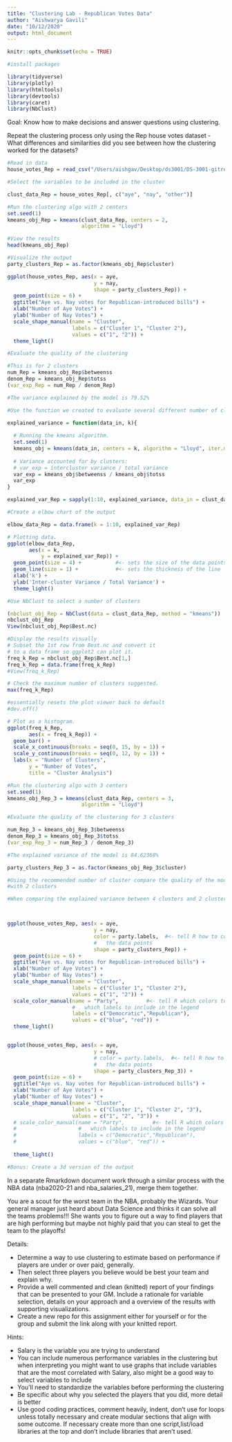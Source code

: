 ```yaml
---
title: "Clustering Lab - Republican Votes Data"
author: "Aishwarya Gavili"
date: "10/12/2020"
output: html_document
---
```


```r
knitr::opts_chunk$set(echo = TRUE)
```

```r
#install packages 

library(tidyverse)
library(plotly)
library(htmltools)
library(devtools)
library(caret)
library(NbClust)

```
Goal: Know how to make decisions and answer questions using clustering. 

Repeat the clustering process only using the Rep house votes dataset
- What differences and similarities did you see between how the clustering 
worked for the datasets?

```r
#Read in data 
house_votes_Rep = read_csv("/Users/aishgav/Desktop/ds3001/DS-3001-gitrepo/data/house_votes_Rep.csv")
```

```r
#Select the variables to be included in the cluster 

clust_data_Rep = house_votes_Rep[, c("aye", "nay", "other")] 

```

```r
#Run the clustering algo with 2 centers
set.seed(1)
kmeans_obj_Rep = kmeans(clust_data_Rep, centers = 2, 
                        algorithm = "Lloyd") 
```

```r
#View the results
head(kmeans_obj_Rep)

```

```r
#Visualize the output
party_clusters_Rep = as.factor(kmeans_obj_Rep$cluster)

ggplot(house_votes_Rep, aes(x = aye, 
                            y = nay,
                            shape = party_clusters_Rep)) + 
  geom_point(size = 6) +
  ggtitle("Aye vs. Nay votes for Republican-introduced bills") +
  xlab("Number of Aye Votes") +
  ylab("Number of Nay Votes") +
  scale_shape_manual(name = "Cluster", 
                     labels = c("Cluster 1", "Cluster 2"),
                     values = c("1", "2")) +
  theme_light()
```

```r
#Evaluate the quality of the clustering 

#This is for 2 clusters
num_Rep = kmeans_obj_Rep$betweenss
denom_Rep = kmeans_obj_Rep$totss
(var_exp_Rep = num_Rep / denom_Rep)

#The variance explained by the model is 79.52%

```

```r
#Use the function we created to evaluate several different number of clusters

explained_variance = function(data_in, k){
  
  # Running the kmeans algorithm.
  set.seed(1)
  kmeans_obj = kmeans(data_in, centers = k, algorithm = "Lloyd", iter.max = 30)
  
  # Variance accounted for by clusters:
  # var_exp = intercluster variance / total variance
  var_exp = kmeans_obj$betweenss / kmeans_obj$totss
  var_exp  
}

explained_var_Rep = sapply(1:10, explained_variance, data_in = clust_data_Rep)

```

```r
#Create a elbow chart of the output 

elbow_data_Rep = data.frame(k = 1:10, explained_var_Rep)

# Plotting data.
ggplot(elbow_data_Rep, 
       aes(x = k,  
           y = explained_var_Rep)) + 
  geom_point(size = 4) +           #<- sets the size of the data points
  geom_line(size = 1) +            #<- sets the thickness of the line
  xlab('k') + 
  ylab('Inter-cluster Variance / Total Variance') + 
  theme_light()


```

```r
#Use NbClust to select a number of clusters

(nbclust_obj_Rep = NbClust(data = clust_data_Rep, method = "kmeans"))
nbclust_obj_Rep
View(nbclust_obj_Rep$Best.nc)

```

```r
#Display the results visually 
# Subset the 1st row from Best.nc and convert it 
# to a data frame so ggplot2 can plot it.
freq_k_Rep = nbclust_obj_Rep$Best.nc[1,]
freq_k_Rep = data.frame(freq_k_Rep)
#View(freq_k_Rep)

# Check the maximum number of clusters suggested.
max(freq_k_Rep)

#essentially resets the plot viewer back to default
#dev.off()

# Plot as a histogram.
ggplot(freq_k_Rep,
       aes(x = freq_k_Rep)) +
  geom_bar() +
  scale_x_continuous(breaks = seq(0, 15, by = 1)) +
  scale_y_continuous(breaks = seq(0, 12, by = 1)) +
  labs(x = "Number of Clusters",
       y = "Number of Votes",
       title = "Cluster Analysis")
```
```r
#Run the clustering algo with 3 centers
set.seed(1)
kmeans_obj_Rep_3 = kmeans(clust_data_Rep, centers = 3, 
                        algorithm = "Lloyd") 

```

```r
#Evaluate the quality of the clustering for 3 clusters

num_Rep_3 = kmeans_obj_Rep_3$betweenss
denom_Rep_3 = kmeans_obj_Rep_3$totss
(var_exp_Rep_3 = num_Rep_3 / denom_Rep_3)

#The explained variance of the model is 84.62368%
```
```r
party_clusters_Rep_3 = as.factor(kmeans_obj_Rep_3$cluster)
```

```r
#Using the recommended number of cluster compare the quality of the model 
#with 2 clusters 

#When comparing the explained variance between 4 clusters and 2 clusters, 4 clusters had a higher explained variance (79.52% vs 84.62368%). This is also seen in the elbow plot as the explained variance increases as the number of clusters increase, meaning the inter cluster variance or differences decrease as we increase the number of clusters. Graphically, as seen below, increasing the cluster number to 3 helped with dealing with outliers that originally belonged to cluster 2 that identified as both Democratic and Republican.  More specifically, these outliers made up the third cluster.  In the context of this data set, this cluster could represent votes from an independent party. 



ggplot(house_votes_Rep, aes(x = aye, 
                            y = nay,
                            color = party.labels,  #<- tell R how to color 
                            #   the data points
                            shape = party_clusters_Rep)) + 
  geom_point(size = 6) +
  ggtitle("Aye vs. Nay votes for Republican-introduced bills") +
  xlab("Number of Aye Votes") +
  ylab("Number of Nay Votes") +
  scale_shape_manual(name = "Cluster", 
                     labels = c("Cluster 1", "Cluster 2"),
                     values = c("1", "2")) +
  scale_color_manual(name = "Party",         #<- tell R which colors to use and
                     #   which labels to include in the legend
                     labels = c("Democratic","Republican"),
                     values = c("blue", "red")) +
  theme_light()


ggplot(house_votes_Rep, aes(x = aye, 
                            y = nay,
                            # color = party.labels,  #<- tell R how to color 
                            #   the data points
                            shape = party_clusters_Rep_3)) + 
  geom_point(size = 6) +
  ggtitle("Aye vs. Nay votes for Republican-introduced bills") +
  xlab("Number of Aye Votes") +
  ylab("Number of Nay Votes") +
  scale_shape_manual(name = "Cluster", 
                     labels = c("Cluster 1", "Cluster 2", "3"),
                     values = c("1", "2", "3")) +
  # scale_color_manual(name = "Party",         #<- tell R which colors to use and
  #                    #   which labels to include in the legend
  #                    labels = c("Democratic","Republican"),
  #                    values = c("blue", "red")) + 
  
  theme_light()

```



```r
#Bonus: Create a 3d version of the output
```

In a separate Rmarkdown document work through a similar process 
with the NBA data (nba2020-21 and nba_salaries_21), merge them together. 

You are a scout for the worst team in the NBA, probably the Wizards. Your 
general manager just heard about Data Science and thinks it can solve all the
teams problems!!! She wants you to figure out a way to find players that are 
high performing but maybe not highly paid that you can steal to get the team 
to the playoffs! 

Details: 

- Determine a way to use clustering to estimate based on performance if 
players are under or over paid, generally. 
- Then select three players you believe would be best your team and explain why. 
- Provide a well commented and clean (knitted) report of your findings that can 
be presented to your GM. Include a rationale for variable selection, details 
on your approach and a overview of the results with supporting visualizations. 
- Create a new repo for this assignment either for yourself or for the group and 
submit the link along with your knitted report. 

Hints:

- Salary is the variable you are trying to understand 
- You can include numerous performance variables in the clustering but when 
interpreting you might want to use graphs that include variables that are the 
most correlated with Salary, also might be a good way to select variables to
include
- You'll need to standardize the variables before performing the clustering
- Be specific about why you selected the players that you did, more detail is 
better
- Use good coding practices, comment heavily, indent, don't use for loops unless
totally necessary and create modular sections that align with some outcome. If 
necessary create more than one script,list/load libraries at the top and don't 
include libraries that aren't used. 
  





